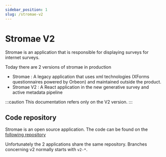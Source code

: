 ```yaml
---
sidebar_position: 1
slug: /stromae-v2
---
```


# Stromae V2

Stromae is an application that is responsible for displaying surveys for internet surveys.

Today there are 2 versions of stromae in production

- Stromae : A legacy application that uses xml technologies (XForms questionnaires powered by Orbeon) and maintained outside the product.
- Stromae V2 : A React application in the new generative survey and active metadata pipeline

:::caution
This documentation refers only on the V2 version.
:::

## Code repository

Stromae is an open source application. The code can be found on the [following repository](https://github.com/InseeFr/Stromae)

Unfortunately the 2 applications share the same repository. Branches concerning v2 normally starts with `v2-*`.

